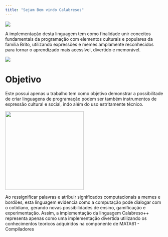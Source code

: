 ```yaml
---
title: "Sejam Bem vindo Calabresos"
---
```


::: {layout="[30,300]"}

![](./images/calabresa.png)

A implementação desta linguagem tem como finalidade unir conceitos fundamentais da programação com elementos culturais e populares da família Brito, utilizando expressões e memes amplamente reconhecidos para tornar o aprendizado mais acessível, divertido e memorável.

:::

![](./images/yotra.png){fig-align="center" }

# Objetivo
Este possui apenas u trabalho tem como objetivo demonstrar a possibilitade de criar linguagens de programação podem ser também instrumentos de expressão cultural e social, indo além do uso estritamente técnico. 

![](./images/studie.png){fig-align="center" width="250" }

Ao ressignificar palavras e atribuir significados computacionais a memes e bordões, esta linguagem evidencia como a computação pode dialogar com o cotidiano, gerando novas possibilidades de ensino, gamificação e experimentação. Assim, a implementação da linguagem Calabreso++ representa apenas como uma implementação divertida utilizando os conhecimentos teoricos adquiridos na componente de MATA61 - Compiladores 